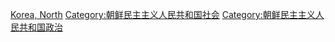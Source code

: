 [[Category:亚洲各国人权|Korea, North]]
[[Category:朝鲜民主主义人民共和国社会|Category:朝鲜民主主义人民共和国社会]]
[[Category:朝鲜民主主义人民共和国政治|Category:朝鲜民主主义人民共和国政治]]